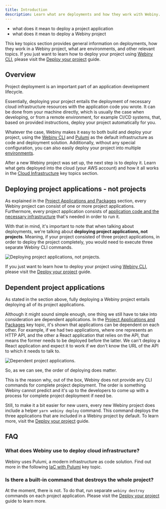 ```yaml
---
title: Introduction
description: Learn what are deployments and how they work with Webiny.
---
```



<Alert type="success" title="What you’ll learn">

- what does it mean to deploy a project application
- what does it mean to deploy a Webiny project

</Alert>

<Alert type="warning" title="Just want to deploy?">

This key topics section provides general information on deployments, how they work in a Webiny project, what are environments, and other relevant topics. If you just want to learn how to deploy your project using [Webiny CLI](../../core-development-concepts/basics/webiny-cli), please visit the [Deploy your project](../../core-development-concepts/basics/project-deployment) guide.

</Alert>

## Overview

Project deployment is an important part of an application development lifecycle.

Essentially, deploying your project entails the deployment of necessary cloud infrastructure resources with the application code you wrote. It can be done from your machine directly, which is usually the case when developing, or from a remote environment, for example CI/CD systems, that, based on provided instructions, deploy your project automatically for you.

Whatever the case, Webiny makes it easy to both build and deploy your project, using the [Webiny CLI](../../core-development-concepts/basics/webiny-cli) and [Pulumi](../../infrastructure/pulumi-iac/iac-with-pulumi) as the default infrastructure as code and deployment solution. Additionally, without any special configuration, you can also easily deploy your project into multiple [environments](../../infrastructure/basics/environments).

<Alert type="info" title="Cloud Infrastructure">

After a new Webiny project was set up, the next step is to deploy it. Learn what gets deployed into the cloud (your AWS account) and how it all works in the [Cloud Infrastructure](../../architecture/introduction) key topics section.

</Alert>

## Deploying project applications - not projects

As explained in the [Project Applications and Packages](../../core-development-concepts/project-organization/project-applications-and-packages) section, every Webiny project can consist of one or more project applications. Furthermore, every project application consists of [application code and the necessary infrastructure](../../core-development-concepts/project-organization/project-applications) that's needed in order to run it.

With that in mind, it's important to note that when talking about deployments, we're talking about **deploying project applications, not projects**. Meaning, if your project consisted of three project applications, in order to deploy the project completely, you would need to execute three separate Webiny CLI commands.

![Deploying project applications, not projects.](./assets/introduction/deploy-applications.png)

<Alert type="info">

If you just want to learn how to deploy your project using [Webiny CLI](../../core-development-concepts/basics/webiny-cli), please visit the [Deploy your project](../../core-development-concepts/basics/project-deployment) guide.

</Alert>

## Dependent project applications

As stated in the section above, fully deploying a Webiny project entails deploying all of its project applications.

Although it might sound simple enough, one thing we still have to take into consideration are dependent applications. In the [Project Applications and Packages](../../core-development-concepts/project-organization/project-applications-and-packages#package-and-project-application-dependencies) key topic, it's shown that applications can be dependent on each other. For example, if we had two applications, where one represents an HTTP API, and the other a React application that relies on the API, that means the former needs to be deployed before the latter. We can't deploy a React application and expect it to work if we don't know the URL of the API to which it needs to talk to.

![Dependent project applications.](./assets/introduction/dependent-applications.png)

So, as we can see, the order of deploying does matter.

This is the reason why, out of the box, Webiny does not provide any CLI commands for complete project deployment. The order is something Webiny cannot predict and it's up to the developers to come up with a process for complete project deployment if need be.

<Alert type="info">

Still, to make it a bit easier for new users, every new Webiny project does include a helper `yarn webiny deploy` command. This command deploys the three applications that are included in a Webiny project by default. To learn more, visit the [Deploy your project](../../core-development-concepts/basics/project-deployment) guide.

</Alert>

## FAQ

### What does Webiny use to deploy cloud infrastructure?

Webiny uses Pulumi, a modern infrastructure as code solution. Find out more in the following [IaC with Pulumi](../../infrastructure/pulumi-iac/iac-with-pulumi) key topic.

### Is there a built-in command that destroys the whole project?

At the moment, there is not. To do that, run separate `webiny destroy` commands on each project application. Please visit the [Deploy your project](../../core-development-concepts/basics/project-deployment) guide to learn more.
